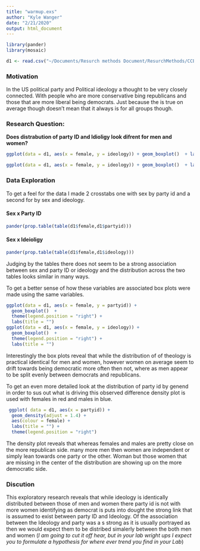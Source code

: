 ```yaml
---
title: "warmup.exs"
author: "Kyle Wanger"
date: "2/21/2020"
output: html_document
---
```




```r
library(pander)
library(mosaic)
```



```r
d1 <- read.csv("~/Documents/Resurch methods Document/ResurchMethods/CCES.csv")
```

### Motivation
In the US political party and Political ideology a thought to be very closely connected. With people who are more conservative bing republicans and those that are more liberal being democrats. Just because the is true on average though doesn't mean that it always is for all groups though.

### Research Question: 
**Does distrabution of party ID and Idioligy look difrent for men and women?**


```r
ggplot(data = d1, aes(x = female, y = ideology)) + geom_boxplot()  + labs(title = "")
```


```r
ggplot(data = d1, aes(x = female, y = ideology)) + geom_boxplot()  + labs(title = "")
```

### Data Exploration

To get a feel for the data I made 2 crosstabs one with sex by party id and a second for by sex and ideology.

#### Sex x Party ID
```r
pander(prop.table(table(d1$female,d1$partyid)))
```

#### Sex x Ideioligy
```r
pander(prop.table(table(d1$female,d1$ideology)))
```

Judging by the tables there does not seem to be a strong association between sex and party ID or ideology and the distribution across the two tables looks similar in many ways. 

To get a better sense of how these variables are associated box plots were made using the same variables.

```r
ggplot(data = d1, aes(x = female, y = partyid)) +
  geom_boxplot()  +
  theme(legend.position = "right") +
  labs(title = "")
ggplot(data = d1, aes(x = female, y = ideology)) +
  geom_boxplot()  +
  theme(legend.position = "right") +
  labs(title = "")
```

Interestingly the box plots reveal that while the distribution of of theology is practical identical for men and women, however women on average seem to drift towards being democratic more often then not, where as men appear to be split evenly between democrats and republicans. 

To get an even more detailed look at the distribution of party id by genend in order to sus out what is driving this observed difference density plot is used with females in red and males in blue.

```r
 ggplot( data = d1, aes(x = partyid)) +
  geom_density(adjust = 1.4) +
  aes(colour = female) +
  labs(title = "") +
  theme(legend.position = "right") 
```


The density plot reveals that whereas females and males are pretty close on the more republican side. many more men then women are independent or simply lean towards one party or the other. Woman but those women that are missing in the center of the distribution are showing up on the more democratic side.

### Discution

This exploratory research reveals that while ideology is identically distributed between those of men and women there party id is not with more women identifying as democrat is puts into dought the strong link that is assumed to exist between party ID and Ideology. Of the association between the Ideology and party was a s strong as it is usually portrayed as then we would expect them to be distribed simalerly between the both men and women (*I am going to cut it off hear, but in your lab wright ups I expect you to formulate a hypothesis for where ever trend you find in your Lab*)







